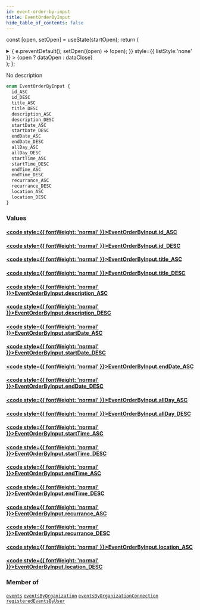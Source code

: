 ```yaml
---
id: event-order-by-input
title: EventOrderByInput
hide_table_of_contents: false
---
```






const [open, setOpen] = useState(startOpen);
return (
<details {...(open ? { open: true } : {})} className="details" style={{ border:'none', boxShadow:'none', background:'var(--ifm-background-color)' }}>
<summary
onClick={(e) => {
e.preventDefault();
setOpen((open) => !open);
}}
style={{ listStyle:'none' }} >
{open ? dataOpen : dataClose}
</summary>
{open && children}
</details>
);
};

No description

```graphql
enum EventOrderByInput {
  id_ASC
  id_DESC
  title_ASC
  title_DESC
  description_ASC
  description_DESC
  startDate_ASC
  startDate_DESC
  endDate_ASC
  endDate_DESC
  allDay_ASC
  allDay_DESC
  startTime_ASC
  startTime_DESC
  endTime_ASC
  endTime_DESC
  recurrance_ASC
  recurrance_DESC
  location_ASC
  location_DESC
}
```

### Values

#### [<code style={{ fontWeight: 'normal' }}>EventOrderByInput.<b>id_ASC</b></code>](#)

>

#### [<code style={{ fontWeight: 'normal' }}>EventOrderByInput.<b>id_DESC</b></code>](#)

>

#### [<code style={{ fontWeight: 'normal' }}>EventOrderByInput.<b>title_ASC</b></code>](#)

>

#### [<code style={{ fontWeight: 'normal' }}>EventOrderByInput.<b>title_DESC</b></code>](#)

>

#### [<code style={{ fontWeight: 'normal' }}>EventOrderByInput.<b>description_ASC</b></code>](#)

>

#### [<code style={{ fontWeight: 'normal' }}>EventOrderByInput.<b>description_DESC</b></code>](#)

>

#### [<code style={{ fontWeight: 'normal' }}>EventOrderByInput.<b>startDate_ASC</b></code>](#)

>

#### [<code style={{ fontWeight: 'normal' }}>EventOrderByInput.<b>startDate_DESC</b></code>](#)

>

#### [<code style={{ fontWeight: 'normal' }}>EventOrderByInput.<b>endDate_ASC</b></code>](#)

>

#### [<code style={{ fontWeight: 'normal' }}>EventOrderByInput.<b>endDate_DESC</b></code>](#)

>

#### [<code style={{ fontWeight: 'normal' }}>EventOrderByInput.<b>allDay_ASC</b></code>](#)

>

#### [<code style={{ fontWeight: 'normal' }}>EventOrderByInput.<b>allDay_DESC</b></code>](#)

>

#### [<code style={{ fontWeight: 'normal' }}>EventOrderByInput.<b>startTime_ASC</b></code>](#)

>

#### [<code style={{ fontWeight: 'normal' }}>EventOrderByInput.<b>startTime_DESC</b></code>](#)

>

#### [<code style={{ fontWeight: 'normal' }}>EventOrderByInput.<b>endTime_ASC</b></code>](#)

>

#### [<code style={{ fontWeight: 'normal' }}>EventOrderByInput.<b>endTime_DESC</b></code>](#)

>

#### [<code style={{ fontWeight: 'normal' }}>EventOrderByInput.<b>recurrance_ASC</b></code>](#)

>

#### [<code style={{ fontWeight: 'normal' }}>EventOrderByInput.<b>recurrance_DESC</b></code>](#)

>

#### [<code style={{ fontWeight: 'normal' }}>EventOrderByInput.<b>location_ASC</b></code>](#)

>

#### [<code style={{ fontWeight: 'normal' }}>EventOrderByInput.<b>location_DESC</b></code>](#)

>

### Member of

[`events`](/schema/queries/events) <Badge class="secondary" text="query"/><Bullet />[`eventsByOrganization`](/schema/queries/events-by-organization) <Badge class="secondary" text="query"/><Bullet />[`eventsByOrganizationConnection`](/schema/queries/events-by-organization-connection) <Badge class="secondary" text="query"/><Bullet />[`registeredEventsByUser`](/schema/queries/registered-events-by-user) <Badge class="secondary" text="query"/>
